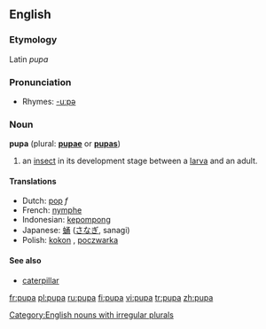 ==English==
===Etymology===
Latin ''pupa''

===Pronunciation===
*Rhymes: [[Rhymes:English:-uːpə|-uːpə]]

===Noun===
'''pupa''' (plural: '''[[pupae]]''' or '''[[pupas]]''')

#an [[insect]] in its development stage between a [[larva]] and an adult.

====Translations====
{{top}}
*Dutch: [[pop]] ''f''
*French: [[nymphe]]
*Indonesian: [[kepompong]]
*Japanese: [[蛹]] ([[さなぎ]], sanagi)
*Polish: [[kokon]] {{m}}, [[poczwarka]] {{f}}
{{bottom}}

==== See also ====
*[[caterpillar]]

[[Category:English nouns with irregular plurals]]

[[fr:pupa]]
[[pl:pupa]]
[[ru:pupa]]
[[fi:pupa]]
[[vi:pupa]]
[[tr:pupa]]
[[zh:pupa]]